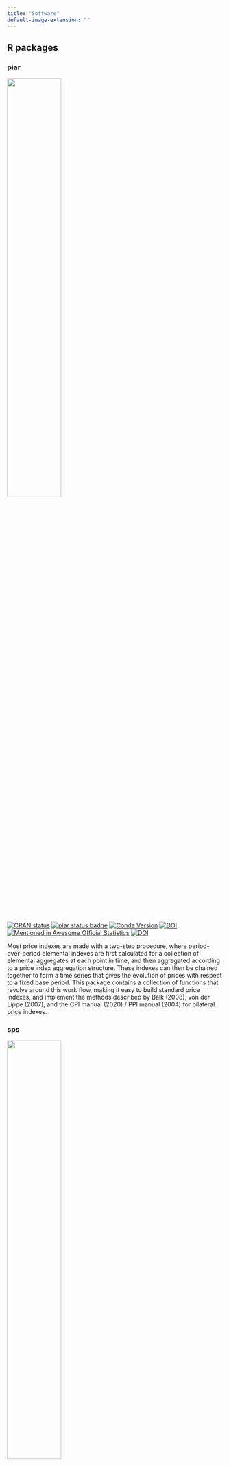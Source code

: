 ```yaml
---
title: "Software"
default-image-extension: ""
---
```


## R packages

### piar

::: {.column-margin}
[![](img/piar.png){width=50%}](https://marberts.github.io/piar)
:::

[![CRAN status](https://www.r-pkg.org/badges/version/piar)](https://cran.r-project.org/package=piar)
[![piar status badge](https://marberts.r-universe.dev/badges/piar)](https://marberts.r-universe.dev/piar)
[![Conda Version](https://img.shields.io/conda/vn/conda-forge/r-piar.svg)](https://anaconda.org/conda-forge/r-piar)
[![DOI](https://zenodo.org/badge/370889275.svg)](https://zenodo.org/doi/10.5281/zenodo.10110046)
[![Mentioned in Awesome Official Statistics](https://awesome.re/mentioned-badge.svg)](https://github.com/SNStatComp/awesome-official-statistics-software)
[![DOI](https://joss.theoj.org/papers/10.21105/joss.06781/status.svg)](https://doi.org/10.21105/joss.06781)

Most price indexes are made with a two-step procedure, where period-over-period elemental indexes are first calculated for a collection of elemental aggregates at each point in time, and then aggregated according to a price index aggregation structure. These indexes can then be chained together to form a time series that gives the evolution of prices with respect to a fixed base period. This package contains a collection of functions that revolve around this work flow, making it easy to build standard price indexes, and implement the methods described by Balk (2008), von der Lippe (2007), and the CPI manual (2020) / PPI manual (2004) for bilateral price indexes.

### sps

::: {.column-margin}
[![](img/sps.png){width=50%}](https://marberts.github.io/sps)
:::

[![CRAN status](https://www.r-pkg.org/badges/version/sps)](https://cran.r-project.org/package=sps)
[![sps status badge](https://marberts.r-universe.dev/badges/sps)](https://marberts.r-universe.dev)
[![Conda Version](https://img.shields.io/conda/vn/conda-forge/r-sps.svg)](https://anaconda.org/conda-forge/r-sps)
[![DOI](https://zenodo.org/badge/326323827.svg)](https://zenodo.org/doi/10.5281/zenodo.10109857)
[![Mentioned in Awesome Official Statistics](https://awesome.re/mentioned-badge.svg)](https://github.com/SNStatComp/awesome-official-statistics-software)

Sequential Poisson sampling is a variation of Poisson sampling for drawing probability-proportional-to-size samples with a given number of units, and is commonly used for price-index surveys. This package gives functions to draw stratified sequential Poisson samples according to the method by Ohlsson (1998), as well as other order sample designs by Rosén (1997), and generate appropriate bootstrap replicate weights according to the generalized bootstrap method by Beaumont and Patak (2012).

### gpindex

::: {.column-margin}
[![](img/gpindex.png){width=50%}](https://marberts.github.io/gpindex)
:::

[![CRAN status](https://www.r-pkg.org/badges/version/gpindex)](https://cran.r-project.org/package=gpindex)
[![gpindex status badge](https://marberts.r-universe.dev/badges/gpindex)](https://marberts.r-universe.dev/gpindex)
[![Conda Version](https://img.shields.io/conda/vn/conda-forge/r-gpindex.svg)](https://anaconda.org/conda-forge/r-gpindex)
[![DOI](https://zenodo.org/badge/261861375.svg)](https://zenodo.org/doi/10.5281/zenodo.10097742)

Tools to build and work with bilateral generalized-mean price indexes (and by extension quantity indexes), and indexes composed of generalized-mean indexes (e.g., superlative quadratic-mean indexes, GEKS). Covers the core mathematical machinery for making bilateral price indexes, computing price relatives, detecting outliers, and decomposing indexes, with wrappers for all common (and many uncommon) index-number formulas. Implements and extends many of the methods in Balk (2008), von der Lippe (2007), and the CPI manual (2020).

### rsmatrix

::: {.column-margin}
[![](img/rsmatrix.png){width=50%}](https://marberts.github.io/rsmatrix)
:::

[![CRAN status](https://www.r-pkg.org/badges/version/rsmatrix)](https://cran.r-project.org/package=rsmatrix)
[![rsmatrix status badge](https://marberts.r-universe.dev/badges/rsmatrix)](https://marberts.r-universe.dev)
[![DOI](https://zenodo.org/badge/283389699.svg)](https://zenodo.org/doi/10.5281/zenodo.10110159)

Calculate the matrices in Shiller (1991) that serve as the foundation for many repeat-sales price indexes.

## Python packages

### pysps

::: {.column-margin}
[![](img/pysps.png){width=50%}](https://marberts.github.io/pysps)
:::

[![PyPI](https://img.shields.io/pypi/v/pysps.svg)](https://pypi.org/project/pysps/)
[![DOI](https://zenodo.org/badge/DOI/10.5281/zenodo.15825865.svg)](https://doi.org/10.5281/zenodo.15825865)

Sequential Poisson sampling is a variation of Poisson sampling for
drawing probability-proportional-to-size samples with a given number of
units, and is commonly used for price-index surveys. This package is a
Python implementation of the [{sps}](https://cran.r-project.org/package=sps) R package.

## Contributed to

::: {layout-ncol=3}
[{accumulate}](https://cran.r-project.org/package=accumulate)

[{bootstrapFP}](https://cran.r-project.org/package=bootstrapFP)

[{concstats}](https://cran.r-project.org/package=concstats)

[DVC](https://dvc.org)

[{goodpractice}](https://cran.r-project.org/package=goodpractice)

[{gseries}](https://cran.r-project.org/package=gseries)

[{lintr}](https://cran.r-project.org/package=lintr)

[R](https://r-project.org) (base and stats)

[{sampling}](https://cran.r-project.org/package=sampling)

[{tabulapdf}](https://cran.r-project.org/package=tabulapdf)

[{tempodisco}](https://github.com/kinleyid/tempodisco)
:::
